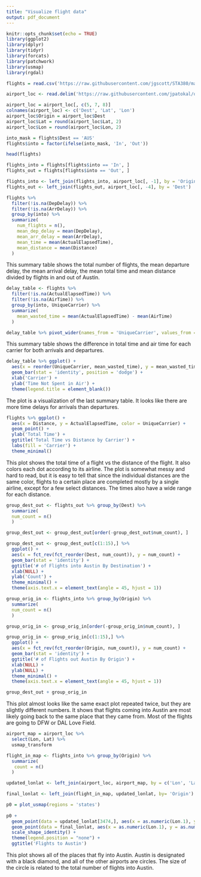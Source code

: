 ---
title: "Visualize flight data"
output: pdf_document
---

```{r setup, include=FALSE}
knitr::opts_chunk$set(echo = TRUE)
library(ggplot2)
library(dplyr)
library(tidyr)
library(forcats)
library(patchwork)
library(usmap)
library(rgdal)
```

```{r echo = FALSE, , warnings = FALSE, results = FALSE, output = FALSE}
flights = read.csv('https://raw.githubusercontent.com/jgscott/STA380/master/data/ABIA.csv')

airport_loc <- read.delim('https://raw.githubusercontent.com/jpatokal/openflights/master/data/airports.dat', header = FALSE, sep = ",")

airport_loc = airport_loc[, c(5, 7, 8)]
colnames(airport_loc) <- c('Dest', 'Lat', 'Lon')
airport_loc$Origin = airport_loc$Dest
airport_loc$Lat = round(airport_loc$Lat, 2)
airport_loc$Lon = round(airport_loc$Lon, 2)

into_mask = flights$Dest == 'AUS'
flights$into = factor(ifelse(into_mask, 'In', 'Out'))

head(flights)

flights_into = flights[flights$into == 'In', ]
flights_out = flights[flights$into == 'Out', ]

flights_into <- left_join(flights_into, airport_loc[, -1], by = 'Origin')
flights_out <- left_join(flights_out, airport_loc[, -4], by = 'Dest')
```


```{r echo = FALSE, warnings = FALSE, message = FALSE}
flights %>% 
  filter(!is.na(DepDelay)) %>% 
  filter(!is.na(ArrDelay)) %>% 
  group_by(into) %>%
  summarize(
    num_flights = n(),
    mean_dep_delay = mean(DepDelay),
    mean_arr_delay = mean(ArrDelay),
    mean_time = mean(ActualElapsedTime),
    mean_distance = mean(Distance)
  )

```
This summary table shows the total number of flights, the mean departure delay, the mean arrival delay, the mean total time and mean distance divided by flights in and out of Austin.

```{r echo = FALSE, warnings = FALSE, message = FALSE}
delay_table <- flights %>%
  filter(!is.na(ActualElapsedTime)) %>% 
  filter(!is.na(AirTime)) %>%
  group_by(into, UniqueCarrier) %>%
  summarize(
    mean_wasted_time = mean(ActualElapsedTime) - mean(AirTime)
  ) 

delay_table %>% pivot_wider(names_from = 'UniqueCarrier', values_from = 'mean_wasted_time')

```
This summary table shows the difference in total time and air time for each carrier for both arrivals and departures.

```{r echo = FALSE, warnings = FALSE, message = FALSE}
delay_table %>% ggplot() +
  aes(x = reorder(UniqueCarrier, mean_wasted_time), y = mean_wasted_time, fill = into) +
  geom_bar(stat = 'identity', position = 'dodge') +
  xlab('Carrier') +
  ylab('Time Not Spent in Air') +
  theme(legend.title = element_blank())
```
  
  The plot is a visualization of the last summary table. It looks like there are more time delays for arrivals than departures.


```{r echo = FALSE, warning = FALSE}
flights %>% ggplot() +
  aes(x = Distance, y = ActualElapsedTime, color = UniqueCarrier) +
  geom_point() +
  ylab('Total Time') +
  ggtitle('Total Time vs Distance by Carrier') +
  labs(fill = 'Carrier') +
  theme_minimal()
```
  
  This plot shows the total time of a flight vs the distance of the flight. It also colors each dot according to its airline. The plot is somewhat messy and hard to read, but it is easy to tell that since the individual distances are the same color, flights to a certain place are completed mostly by a single airline, except for a few select distances. The times also have a wide range for each distance.


```{r echo = FALSE, warning = FALSE, message = FALSE}
group_dest_out <- flights_out %>% group_by(Dest) %>%
  summarize(
  num_count = n()
  ) 

group_dest_out <- group_dest_out[order(-group_dest_out$num_count), ] 

group_dest_out <- group_dest_out[c(1:15),] %>%
  ggplot() +
  aes(x = fct_rev(fct_reorder(Dest, num_count)), y = num_count) +
  geom_bar(stat = 'identity') +
  ggtitle('# of Flights into Austin By Destination') +
  xlab(NULL) +
  ylab('Count') +
  theme_minimal() +
  theme(axis.text.x = element_text(angle = 45, hjust = 1))

group_orig_in <- flights_into %>% group_by(Origin) %>%
  summarize(
  num_count = n()
  ) 

group_orig_in <- group_orig_in[order(-group_orig_in$num_count), ] 

group_orig_in <- group_orig_in[c(1:15),] %>%
  ggplot() +
  aes(x = fct_rev(fct_reorder(Origin, num_count)), y = num_count) +
  geom_bar(stat = 'identity') +
  ggtitle('# of Flights out Austin By Origin') +
  xlab(NULL) +
  ylab(NULL) +
  theme_minimal() +
  theme(axis.text.x = element_text(angle = 45, hjust = 1))

group_dest_out + group_orig_in
```
  
  This plot almost looks like the same exact plot repeated twice, but they are slightly different numbers. It shows that flights coming into Austin are most likely going back to the same place that they came from. Most of the flights are going to DFW or DAL Love Field.

```{r echo = FALSE, warning = FALSE, message = FALSE}
airport_map = airport_loc %>%
  select(Lon, Lat) %>%
  usmap_transform

flight_in_map <- flights_into %>% group_by(Origin) %>%
  summarize(
   count = n()
  )

updated_lonlat <- left_join(airport_loc, airport_map, by = c('Lon', 'Lat'))

final_lonlat <- left_join(flight_in_map, updated_lonlat, by= 'Origin')

p0 = plot_usmap(regions = 'states')
  
p0 + 
  geom_point(data = updated_lonlat[3474,], aes(x = as.numeric(Lon.1), y = as.numeric(Lat.1), fill = 'black', shape = 18, size = 2000)) +
  geom_point(data = final_lonlat, aes(x = as.numeric(Lon.1), y = as.numeric(Lat.1), size = count, color = 'blue')) +
  scale_shape_identity() +
  theme(legend.position = "none") +
  ggtitle('Flights to Austin')


```
  
  This plot shows all of the places that fly into Austin. Austin is designated with a black diamond, and all of the other airports are circles. The size of the circle is related to the total number of flights into Austin.